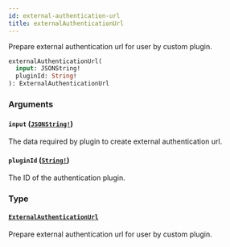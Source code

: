 ```yaml
---
id: external-authentication-url
title: externalAuthenticationUrl
---
```


Prepare external authentication url for user by custom plugin.

```graphql
externalAuthenticationUrl(
  input: JSONString!
  pluginId: String!
): ExternalAuthenticationUrl

```

### Arguments

#### `input` ([`JSONString!`](../../../developer/api-reference/scalars/json-string))

The data required by plugin to create external authentication url.

#### `pluginId` ([`String!`](../../../developer/api-reference/scalars/string))

The ID of the authentication plugin.

### Type

#### [`ExternalAuthenticationUrl`](../../../developer/api-reference/objects/external-authentication-url)

Prepare external authentication url for user by custom plugin.
